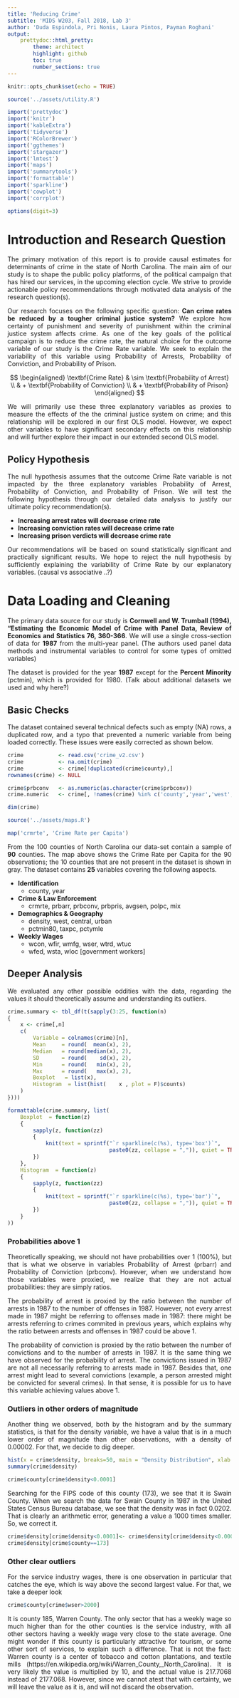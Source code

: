 ```yaml
---
title: 'Reducing Crime'
subtitle: 'MIDS W203, Fall 2018, Lab 3'
author: 'Duda Espindola, Pri Nonis, Laura Pintos, Payman Roghani'
output:
    prettydoc::html_pretty:
        theme: architect
        highlight: github
        toc: true
        number_sections: true
---
```

<style>
body {
text-align: justify}
</style>

```r
knitr::opts_chunk$set(echo = TRUE)

source('../assets/utility.R')

import('prettydoc')
import('knitr')
import('kableExtra')
import('tidyverse')
import('RColorBrewer')
import('ggthemes')
import('stargazer')
import('lmtest')
import('maps')
import('summarytools')
import('formattable')
import('sparkline')
import('cowplot')
import('corrplot')

options(digit=3)
```

# Introduction and Research Question

The primary motivation of this report is to provide causal estimates for determinants of crime in the state of North Carolina. The main aim of our study is to shape the public policy platforms, of the political campaign that has hired our services, in the upcoming election cycle. We strive to provide actionable policy recommendations through motivated data analysis of the research question(s).

Our research focuses on the following specific question: <b>Can crime rates be reduced by a tougher criminal justice system?</b> We explore how certainty of punishment and severity of punishment within the criminal justice system affects crime. As one of the key goals of the political campaign is to reduce the crime rate, the natural choice for the outcome variable of our study is the Crime Rate variable. We seek to explain the variability of this variable using Probability of Arrests, Probability of Conviction, and Probability of Prison.

$$
\begin{aligned}
\textbf{Crime Rate} & \sim \textbf{Probability of Arrest} \\
           & + \textbf{Probability of Conviction} \\
           & + \textbf{Probability of Prison}
\end{aligned}
$$

We will primarily use these three explanatory variables as proxies to measure the effects of the the criminal justice system on crime; and this relationship will be explored in our first OLS model. However, we expect other variables to have significant secondary effects on this relationship and will further explore their impact in our extended second OLS model.

## Policy Hypothesis

The null hypothesis assumes that the outcome Crime Rate variable is not impacted by the three explanatory variables Probability of Arrest, Probability of Conviction, and Probability of Prison. We will test the following hypothesis through our detailed data analysis to justify our ultimate policy recommendation(s).

+ <b>Increasing arrest rates will decrease crime rate</b>
+ <b>Increasing conviction rates will decrease crime rate</b>
+ <b>Increasing prison verdicts will decrease crime rate</b>

Our recommendations will be based on sound statistically significant and practically significant results. We hope to reject the null hypothesis by sufficiently explaining the variability of Crime Rate by our explanatory variables. (causal vs associative ..?)

# Data Loading and Cleaning

The primary data source for our study is **Cornwell and W. Trumball (1994), “Estimating the Economic Model of Crime with Panel Data, Review of Economics and Statistics 76, 360-366**. We will use a single cross-section of data for **1987** from the multi-year panel. (The authors used panel data methods and instrumental variables to control for some types of omitted variables)

The dataset is provided for the year **1987** except for the **Percent Minority** (pctmin), which is provided for 1980. (Talk about additional datasets we used and why here?)

## Basic Checks

The dataset contained several technical defects such as empty (NA) rows, a duplicated row, and a typo that prevented a numeric variable from being loaded correctly. These issues were easily corrected as shown below.

```r
crime           <- read.csv('crime_v2.csv')
crime           <- na.omit(crime)
crime           <- crime[!duplicated(crime$county),]
rownames(crime) <- NULL

crime$prbconv   <- as.numeric(as.character(crime$prbconv))
crime.numeric   <- crime[, !names(crime) %in% c('county','year','west','central','urban')]

dim(crime)
```

```r
source('../assets/maps.R')

map('crmrte', 'Crime Rate per Capita')
```
From the 100 counties of North Carolina our data-set contain a sample of **90** counties. The map above shows the Crime Rate per Capita for the 90 observations; the 10 counties that are not present in the dataset is shown in gray. The dataset contains **25** variables covering the following aspects.

+ <b>Identification</b>
  - county, year
+ <b>Crime & Law Enforcement</b>
  - crmrte, prbarr, prbconv, prbpris, avgsen, polpc, mix
+ <b>Demographics & Geography</b>
  - density, west, central, urban
  - pctmin80, taxpc, pctymle
+ <b>Weekly Wages</b>
  - wcon, wfir, wmfg, wser, wtrd, wtuc
  - wfed, wsta, wloc [government workers]

## Deeper Analysis

We evaluated any other possible oddities with the data, regarding the values it should theoretically assume and understanding its outliers.

```r

crime.summary <- tbl_df(t(sapply(3:25, function(n)
{
    x <- crime[,n]
    c(
        Variable = colnames(crime)[n],
        Mean     = round(  mean(x), 2),
        Median   = round(median(x), 2),
        SD       = round(    sd(x), 2),
        Min      = round(   min(x), 2),
        Max      = round(   max(x), 2),
        Boxplot   = list(x),
        Histogram  = list(hist(    x , plot = F)$counts)
    )
})))

formattable(crime.summary, list(
    Boxplot  = function(z)
    {
        sapply(z, function(zz)
        {
            knit(text = sprintf("`r sparkline(c(%s), type='box')`",
                                paste0(zz, collapse = ",")), quiet = TRUE)
        })
    },
    Histogram  = function(z)
    {
        sapply(z, function(zz)
        {
            knit(text = sprintf("`r sparkline(c(%s), type='bar')`",
                                paste0(zz, collapse = ",")), quiet = TRUE)
        })
    }
))
```

### Probabilities above 1

Theoretically speaking, we should not have probabilities over 1 (100%), but that is what we observe in variables Probability of Arrest (prbarr) and Probability of Conviction (prbconv). However, when we understand how those variables were proxied, we realize that they are not actual probabilities: they are simply ratios. 

The probability of arrest is proxied by the ratio between the number of arrests in 1987 to the number of offenses in 1987. However, not every arrest made in 1987 might be referring to offenses made in 1987: there might be arrests referring to crimes commited in previous years, which explains why the ratio between arrests and offenses in 1987 could be above 1.

The probability of conviction is proxied by the ratio between the number of convictions and to the number of arrests in 1987. It is the same thing we have observed for the probability of arrest. The convictions issued in 1987 are not all necessarily referring to arrests made in 1987. Besides that, one arrest might lead to several convictions (example, a person arrested might be convicted for several crimes). In that sense, it is possible for us to have this variable achieving values above 1.

### Outliers in other orders of magnitude

Another thing we observed, both by the histogram and by the summary statistics, is that for the density variable, we have a value that is in a much lower order of magnitude than other observations, with a density of 0.00002. For that, we decide to dig deeper.

```r
hist(x = crime$density, breaks=50, main = "Density Distribution", xlab = "Density", ylab = "Frequency")
summary(crime$density)
```

```r
crime$county[crime$density<0.0001]
```
Searching for the FIPS code of this county (173), we see that it is Swain County. When we search the data for Swain County in 1987 in the United States Census Bureau database, we see that the density was in fact 0.0202. That is clearly an arithmetic error, generating a value a 1000 times smaller. So, we correct it.

```r

crime$density[crime$density<0.0001]<- crime$density[crime$density<0.0001]*1000
crime$density[crime$county==173]
```

### Other clear outliers

For the service industry wages, there is one observation in particular that catches the eye, which is way above the second largest value. For that, we take a deeper look

```r
crime$county[crime$wser>2000]
```

It is county 185, Warren County. The only sector that has a weekly wage so much higher than for the other counties is the service industry, with all other sectors having a weekly wage very close to the state average. One might wonder if this county is particularly attractive for tourism, or some other sort of services, to explain such a difference. That is not the fact: Warren county is a center of tobacco and cotton plantations, and textile mills (https://en.wikipedia.org/wiki/Warren_County,_North_Carolina). It is very likely the value is multiplied by 10, and the actual value is 217.7068 instead of 2177.068. However, since we cannot atest that with certainty, we will leave the value as it is, and will not discard the observation.
